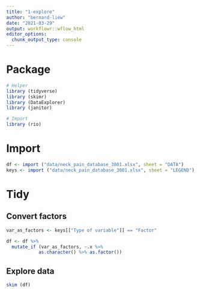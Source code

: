 ```yaml
---
title: "1-explore"
author: "bernard-liew"
date: "2021-03-29"
output: workflowr::wflow_html
editor_options:
  chunk_output_type: console
---
```


# Package

```r
# Helper
library (tidyverse)
library (skimr)
library (DataExplorer)
library (janitor)

# Import
library (rio)
```

# Import

```r
df <- import ("data/neck_pain_database_3001.xlsx", sheet = "DATA")
keys <- import ("data/neck_pain_database_3001.xlsx", sheet = "LEGEND")
```

# Tidy

## Convert factors

```r
var_as_factors <- keys[["Type of variable"]] == "Factor"

df <- df %>%
  mutate_if (var_as_factors, ~.x %>% 
            as.character() %>% as.factor()) 

```


## Explore data

```r
skim (df)
```







